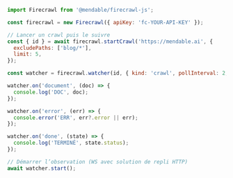 ```js Node
import Firecrawl from '@mendable/firecrawl-js';

const firecrawl = new Firecrawl({ apiKey: 'fc-YOUR-API-KEY' });

// Lancer un crawl puis le suivre
const { id } = await firecrawl.startCrawl('https://mendable.ai', {
  excludePaths: ['blog/*'],
  limit: 5,
});

const watcher = firecrawl.watcher(id, { kind: 'crawl', pollInterval: 2, timeout: 120 });

watcher.on('document', (doc) => {
  console.log('DOC', doc);
});

watcher.on('error', (err) => {
  console.error('ERR', err?.error || err);
});

watcher.on('done', (state) => {
  console.log('TERMINÉ', state.status);
});

// Démarrer l’observation (WS avec solution de repli HTTP)
await watcher.start();
```
